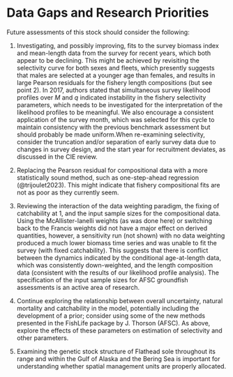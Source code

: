# Data Gaps and Research Priorities

Future assessments of this stock should consider the following:

1) Investigating, and possibly improving, fits to the survey biomass index and mean-length data from the survey for recent years, which both appear to be declining. This might be achieved by revisiting the selectivity curve for both sexes and fleets, which presently suggests that males are selected at a younger age than females, and results in large Pearson residuals for the fishery length compositions (but see point 2). In 2017, authors stated that simultaneous survey likelihood profiles over $M$ and $q$ indicated instability in the fishery selectivity parameters, which needs to be investigated for the interpretation of the likelihood profiles to be meaningful. We also encourage a consistent application of the survey month, which was selected for this cycle to maintain consistency with the previous benchmark assessment but should probably be made uniform.When re-examining selectivity, consider the truncation and/or separation of early survey data due to changes in survey design, and the start year for recruitment deviates, as discussed in the CIE review.

2) Replacing the Pearson residual for compositional data with a more statistically sound method, such as one-step-ahead regression (@trijoulet2023). This might indicate that fishery compositional fits are not as poor as they currently seem.

3) Reviewing the interaction of the data weighting paradigm, the fixing of catchability at 1, and the input sample sizes for the compositional data. Using the McAllister-Ianelli weights (as was done here) or switching back to the Francis weights did not have a major effect on derived quantities, however, a sensitivity run (not shown) with no data weighting produced a much lower biomass time series and was unable to fit the survey (with fixed catchability). This suggests that there is conflict between the dynamics indicated by the conditional age-at-length data, which was consistently down-weighted, and the length composition data (consistent with the results of our likelihood profile analysis). The specification of the input sample sizes for AFSC groundfish assessments is an active area of research.

4) Continue exploring the relationship between overall uncertainty, natural mortality and catchability in the model, potentially including the development of a prior; consider using some of the new methods presented in the FishLife package by J. Thorson (AFSC). As above, explore the effects of these parameters on estimation of selectivity and other parameters. 

5) Examining the genetic stock structure of Flathead sole throughout its range and within the Gulf of Alaska and the Bering Sea is important for understanding whether spatial management units are properly allocated.


